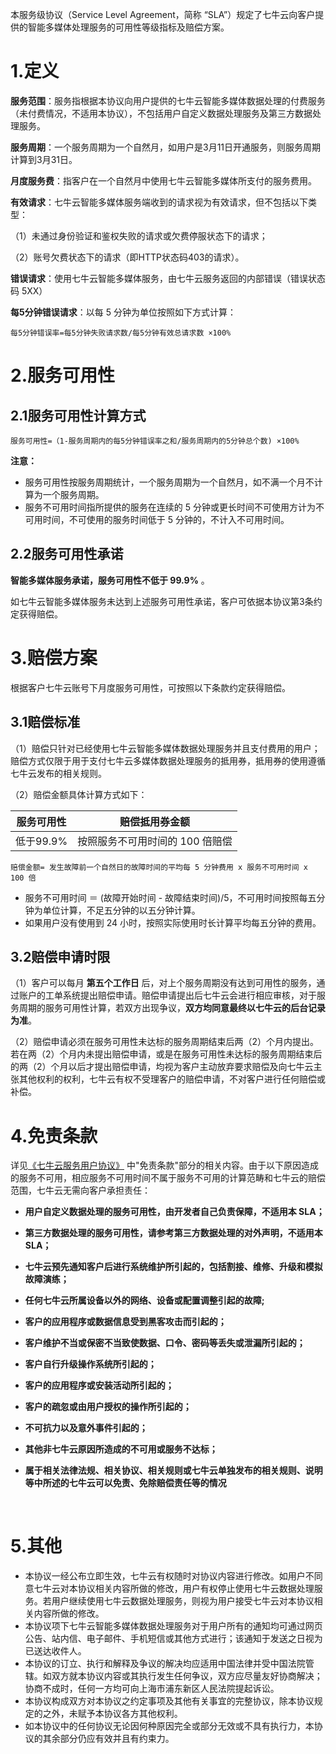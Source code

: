 本服务级协议（Service Level Agreement，简称 “SLA”）规定了七牛云向客户提供的智能多媒体处理服务的可用性等级指标及赔偿方案。



# **1.定义**

**服务范围**：服务指根据本协议向用户提供的七牛云智能多媒体数据处理的付费服务（未付费情况，不适用本协议），不包括用户自定义数据处理服务及第三方数据处理服务。

**服务周期**：一个服务周期为一个自然月，如用户是3月11日开通服务，则服务周期计算到3月31日。

**月度服务费**：指客户在一个自然月中使用七牛云智能多媒体所支付的服务费用。

**有效请求**：七牛云智能多媒体服务端收到的请求视为有效请求，但不包括以下类型：

（1）未通过身份验证和鉴权失败的请求或欠费停服状态下的请求；

（2）账号欠费状态下的请求（即HTTP状态码403的请求）。

**错误请求**：使用七牛云智能多媒体服务，由七牛云服务返回的内部错误（错误状态码 5XX）

**每5分钟错误请求**：以每 5 分钟为单位按照如下方式计算：

   ```
每5分钟错误率=每5分钟失败请求数/每5分钟有效总请求数 ×100%
   ```



# **2.服务可用性**

## **2.1服务可用性计算方式**

```
服务可用性=（1-服务周期内的每5分钟错误率之和/服务周期内的5分钟总个数) ×100%
```

**注意：**

- 服务可用性按服务周期统计，一个服务周期为一个自然月，如不满一个月不计算为一个服务周期。
- 服务不可用时间指所提供的服务在连续的 5 分钟或更长时间不可使用方计为不可用时间，不可使用的服务时间低于 5 分钟的，不计入不可用时间。



## **2.2服务可用性承诺**

**智能多媒体服务承诺，服务可用性不低于 99.9%** 。

如七牛云智能多媒体服务未达到上述服务可用性承诺，客户可依据本协议第3条约定获得赔偿。



# **3.赔偿方案**

根据客户七牛云账号下月度服务可用性，可按照以下条款约定获得赔偿。

## **3.1赔偿标准**

（1）赔偿只针对已经使用七牛云智能多媒体数据处理服务并且支付费用的用户；赔偿方式仅限于用于支付七牛云多媒体数据处理服务的抵用券，抵用券的使用遵循七牛云发布的相关规则。

（2）赔偿金额具体计算方式如下：

| 服务可用性 | 赔偿抵用券金额                  |
| ---------- | ------------------------------- |
| 低于99.9%  | 按照服务不可用时间的 100 倍赔偿 |

```
赔偿金额= 发生故障前一个自然日的故障时间的平均每 5 分钟费用 x 服务不可用时间 x 100 倍
```

- 服务不可用时间 ＝ (故障开始时间 - 故障结束时间)/5，不可用时间按照每五分钟为单位计算，不足五分钟的以五分钟计算。
- 如果用户没有使用到 24 小时，按照实际使用时长计算平均每五分钟的费用。



## **3.2赔偿申请时限**

（1）客户可以每月 **第五个工作日** 后，对上个服务周期没有达到可用性的服务，通过账户的工单系统提出赔偿申请。赔偿申请提出后七牛云会进行相应审核，对于服务周期的服务可用性计算，若双方出现争议，**双方均同意最终以七牛云的后台记录为准**。

（2）赔偿申请必须在服务可用性未达标的服务周期结束后两（2）个月内提出。若在两（2）个月内未提出赔偿申请，或是在服务可用性未达标的服务周期结束后的两（2）个月以后才提出赔偿申请，均视为客户主动放弃要求赔偿及向七牛云主张其他权利的权利，七牛云有权不受理客户的赔偿申请，不对客户进行任何赔偿或补偿。



# **4.免责条款**

详见[《七牛云服务用户协议》](https://www.qiniu.com/user-agreement?ref=developer.qiniu.com) 中"免责条款"部分的相关内容。由于以下原因造成的服务不可用，相应服务不可用时间不属于服务不可用的计算范畴和七牛云的赔偿范围，七牛云无需向客户承担责任：

- **用户自定义数据处理的服务可用性，由开发者自己负责保障，不适用本 SLA；**

- **第三方数据处理的服务可用性，请参考第三方数据处理的对外声明，不适用本 SLA；**

- **七牛云预先通知客户后进行系统维护所引起的，包括割接、维修、升级和模拟故障演练；**

- **任何七牛云所属设备以外的网络、设备或配置调整引起的故障;**

- **客户的应用程序或数据信息受到黑客攻击而引起的；**

- **客户维护不当或保密不当致使数据、口令、密码等丢失或泄漏所引起的；**

- **客户自行升级操作系统所引起的；**

- **客户的应用程序或安装活动所引起的；**

- **客户的疏忽或由用户授权的操作所引起的；**

- **不可抗力以及意外事件引起的；**

- **其他非七牛云原因所造成的不可用或服务不达标；**

- **属于相关法律法规、相关协议、相关规则或七牛云单独发布的相关规则、说明等中所述的七牛云可以免责、免除赔偿责任等的情况**

  ​

# **5.其他**

- 本协议一经公布立即生效，七牛云有权随时对协议内容进行修改。如用户不同意七牛云对本协议相关内容所做的修改，用户有权停止使用七牛云数据处理服务。若用户继续使用七牛云数据处理服务，则视为用户接受七牛云对本协议相关内容所做的修改。
- 本协议项下七牛云智能多媒体数据处理服务对于用户所有的通知均可通过网页公告、站内信、电子邮件、手机短信或其他方式进行；该通知于发送之日视为已送达收件人。
- 本协议的订立、执行和解释及争议的解决均应适用中国法律并受中国法院管辖。如双方就本协议内容或其执行发生任何争议，双方应尽量友好协商解决；协商不成时，任何一方均可向上海市浦东新区人民法院提起诉讼。
- 本协议构成双方对本协议之约定事项及其他有关事宜的完整协议，除本协议规定的之外，未赋予本协议各方其他权利。
- 如本协议中的任何协议无论因何种原因完全或部分无效或不具有执行力，本协议的其余部分仍应有效并且有约束力。